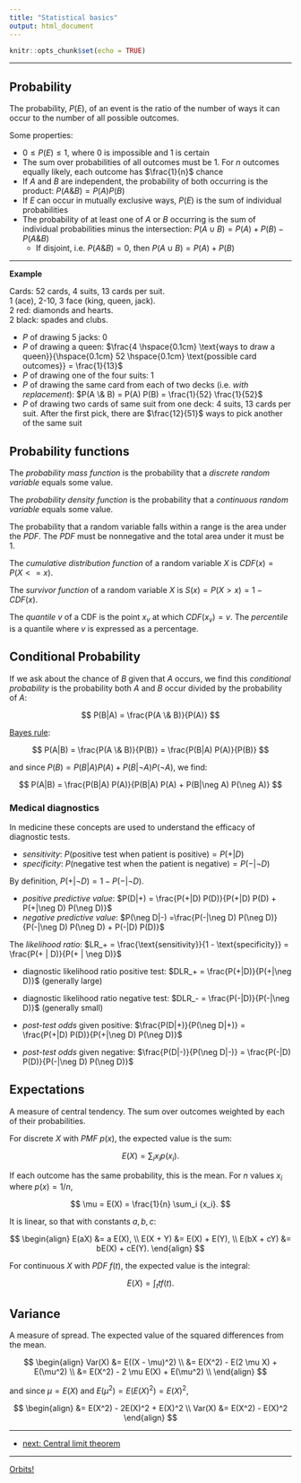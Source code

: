 ```yaml
---
title: "Statistical basics"
output: html_document
---
```


```r
knitr::opts_chunk$set(echo = TRUE)
```

***

## Probability

The probability, $P(E)$, of an event is the ratio of the number of ways it can occur to the number of all possible outcomes.

Some properties:

- $0 \leq P(E) \leq 1$, where $0$ is impossible and $1$ is certain
- The sum over probabilities of all outcomes must be $1$. For $n$ outcomes equally likely, each outcome has $\frac{1}{n}$ chance
- If $A$ and $B$ are independent, the probability of both occurring is the product: $P(A \& B) = P(A) P(B)$
- If $E$ can occur in mutually exclusive ways, $P(E)$ is the sum of individual probabilities
- The probability of at least one of $A$ or $B$ occurring is the sum of individual probabilities minus the intersection: $P(A \cup B) = P(A) + P(B) - P(A \& B)$
    - If disjoint, i.e. $P(A \& B) = 0$, then $P(A \cup B) = P(A) + P(B)$

***

**Example**

Cards: 52 cards, 4 suits, 13 cards per suit.  
1 (ace), 2-10, 3 face (king, queen, jack).  
2 red: diamonds and hearts.  
2 black: spades and clubs.  

- $P$ of drawing 5 jacks: $0$
- $P$ of drawing a queen: $\frac{4 \hspace{0.1cm} \text{ways to draw a queen}}{\hspace{0.1cm} 52 \hspace{0.1cm} \text{possible card outcomes}} = \frac{1}{13}$
- $P$ of drawing one of the four suits: $1$
- $P$ of drawing the same card from each of two decks (i.e. *with replacement*): $P(A \& B) = P(A) P(B) = \frac{1}{52} \frac{1}{52}$
- $P$ of drawing two cards of same suit from one deck: $4$ suits, $13$ cards per suit. After the first pick, there are $\frac{12}{51}$ ways to pick another of the same suit

## Probability functions

The *probability mass function* is the probability that a *discrete random variable* equals some value.

The *probability density function* is the probability that a *continuous random variable* equals some value.

The probability that a random variable falls within a range is the area under the $PDF$. The $PDF$ must be nonnegative and the total area under it must be $1$.

The *cumulative distribution function* of a random variable $X$ is $CDF(x) = P(X <= x)$.

The *survivor function* of a random variable $X$ is $S(x) = P(X > x) = 1 - CDF(x)$.

The *quantile* $v$ of a CDF is the point $x_v$ at which $CDF(x_v) = v$. The *percentile* is a quantile where $v$ is expressed as a percentage.

## Conditional Probability

If we ask about the chance of $B$ given that $A$ occurs, we find this *conditional probability* is the probability both $A$ and $B$ occur divided by the probability of $A$:

$$
P(B|A) = \frac{P(A \& B)}{P(A)}
$$

[Bayes rule](https://en.wikipedia.org/wiki/Bayes%27_theorem):

$$
P(A|B) = \frac{P(A \& B)}{P(B)} = \frac{P(B|A) P(A)}{P(B)}
$$

and since $P(B) = P(B|A) P(A) + P(B|\neg A) P(\neg A)$, we find:

$$
P(A|B) = \frac{P(B|A) P(A)}{P(B|A) P(A) + P(B|\neg A) P(\neg A)}
$$

### Medical diagnostics

In medicine these concepts are used to understand the efficacy of diagnostic tests.

- *sensitivity*: $P(\text{positive test when patient is positive}) = P(+|D)$
- *specificity*: $P(\text{negative test when the patient is negative}) = P(-|\neg D)$

By definition, $P(+|\neg D) = 1 - P(-|\neg D)$.

- *positive predictive value*: $P(D|+) = \frac{P(+|D) P(D)}{P(+|D) P(D) + P(+|\neg D) P(\neg D)}$
- *negative predictive value*: $P(\neg D|-) =\frac{P(-|\neg D) P(\neg D)}{P(-|\neg D) P(\neg D) + P(-|D) P(D)}$

The *likelihood ratio*: $LR_+ = \frac{\text{sensitivity}}{1 - \text{specificity}} = \frac{P(+ | D)}{P(+ | \neg D)}$

- diagnostic likelihood ratio positive test: $DLR_+ = \frac{P(+|D)}{P(+|\neg D)}$ (generally large)
- diagnostic likelihood ratio negative test: $DLR_- = \frac{P(-|D)}{P(-|\neg D)}$ (generally small)

- *post-test odds* given positive: $\frac{P(D|+)}{P(\neg D|+)} = \frac{P(+|D) P(D)}{P(+|\neg D) P(\neg D)}$
- *post-test odds* given negative: $\frac{P(D|-)}{P(\neg D|-)} = \frac{P(-|D) P(D)}{P(-|\neg D) P(\neg D)}$

## Expectations

A measure of central tendency. The sum over outcomes weighted by each of their probabilities.

For discrete $X$ with $PMF$ $p(x)$, the expected value is the sum:

$$
E(X) = \sum_i {x_i p(x_i)}.
$$

If each outcome has the same probability, this is the mean. For $n$ values $x_i$ where $p(x) = 1/n$,

$$
\mu = E(X) = \frac{1}{n} \sum_i {x_i}.
$$

It is linear, so that with constants $a, b, c$:

$$
\begin{align}
E(aX) &= a E(X), \\
E(X + Y) &= E(X) + E(Y), \\
E(bX + cY) &= bE(X) + cE(Y).
\end{align}
$$

For continuous $X$ with $PDF$ $f(t)$, the expected value is the integral:

$$
E(X) = \int_t {t f(t)}.
$$

## Variance

A measure of spread. The expected value of the squared differences from the mean.

$$
\begin{align}
Var(X) &= E((X - \mu)^2) \\
       &= E(X^2) - E(2 \mu X) + E(\mu^2) \\
       &= E(X^2) - 2 \mu E(X) + E(\mu^2) \\
\end{align}
$$

and since $\mu = E(X)$ and $E(\mu^2) = E(E(X)^2) = E(X)^2$,

$$
\begin{align}
       &= E(X^2) - 2E(X)^2 + E(X)^2 \\
Var(X) &= E(X^2) - E(X)^2
\end{align}
$$

***

- [next: Central limit theorem](./central_limit.html)

***

[Orbits!](./index.html)
